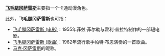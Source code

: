 '''[[飞毛腿冈萨雷斯|飞毛腿冈萨雷斯]]'''主要指一个卡通动漫角色。

此外，'''飞毛腿冈萨雷斯'''也可指：
 
*[[飞毛腿冈萨雷斯_(电影)|飞毛腿冈萨雷斯 (电影)]]：1955年菲兹·菲尔勒与霍利·普拉特制作的一部短电影。
*[[飞毛腿冈萨雷斯_(歌曲)|飞毛腿冈萨雷斯 (歌曲)]]：1962年流行歌手帕特·布恩演奏的一首歌曲。
*[[马克·冈萨雷斯|马克·冈萨雷斯]]的昵称。
 
{{disambig|Cat=七字消歧义}}